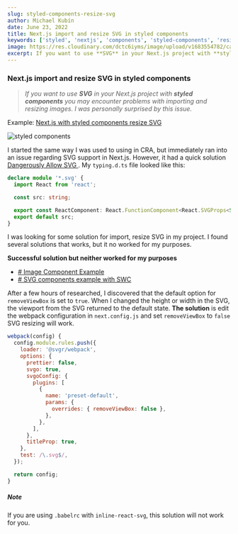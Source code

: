 ```yaml
---
slug: styled-components-resize-svg
author: Michael Kubín
date: June 23, 2022
title: Next.js import and resize SVG in styled components
keywords: ['styled', 'nextjs', 'components', 'styled-components', 'resize', 'svg', 'Michael Kubin', 'blog']
image: https://res.cloudinary.com/dctc6iyms/image/upload/v1683554782/career_page/chris-lawton-5IHz5WhosQE-unsplash_ek9dyw.jpg
excerpt: If you want to use **SVG** in your Next.js project with **styled components** you may encounter problems with importing and resizing images. I was personally surprised by this issue.
---
```


### Next.js import and resize SVG in styled components

> _If you want to use **SVG** in your Next.js project with **styled components** you may encounter problems with importing and resizing images. I was personally surprised by this issue._

Example: [Next.js with styled components resize SVG](https://github.com/mikekubn/next-removeViewBox-example)

<img
  src="https://res.cloudinary.com/dctc6iyms/image/upload/v1683554782/career_page/chris-lawton-5IHz5WhosQE-unsplash_ek9dyw.jpg"
  alt="styled components"
/>

I started the same way I was used to using in CRA, but immediately ran into an issue regarding SVG support in Next.js. However, it had a quick solution [Dangerously Allow SVG ](https://nextjs.org/docs/api-reference/next/image#dangerously-allow-svg). My `typing.d.ts` file looked like this:

```ts
declare module '*.svg' {
  import React from 'react';

  const src: string;

  export const ReactComponent: React.FunctionComponent<React.SVGProps<SVGSVGElement>>;
  export default src;
}
```

I was looking for some solution for import, resize SVG in my project. I found several solutions that works, but it no worked for my purposes.

**Successful solution but neither worked for my purposes**

- [# Image Component Example](https://github.com/vercel/next.js/tree/canary/examples/image-component)
- [# SVG components example with SWC](https://github.com/vercel/next.js/tree/canary/examples/svg-components)

After a few hours of researched, I discovered that the default option for `removeViewBox` is set to `true`. When I changed the height or width in the SVG, the viewport from the SVG returned to the default state. **The solution** is edit the webpack configuration in `next.config.js` and set `removeViewBox` to `false` SVG resizing will work.

```js
webpack(config) {
  config.module.rules.push({
    loader: '@svgr/webpack',
    options: {
      prettier: false,
      svgo: true,
      svgoConfig: {
        plugins: [
          {
            name: 'preset-default',
            params: {
              overrides: { removeViewBox: false },
            },
          },
        ],
      },
      titleProp: true,
    },
    test: /\.svg$/,
  });

  return config;
}
```

##### Note

If you are using `.babelrc` with `inline-react-svg`, this solution will not work for you.
